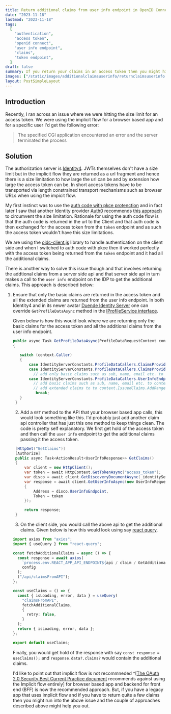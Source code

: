```yaml
---
title: Return additional claims from user info endpoint in OpenID Connect rather than in an access token
date: "2023-11-18"
lastmod: "2023-11-18"
tags:
  [
    "authentication",
    "access token",
    "openid connect",
    "user info endpoint",
    "claims",
    "token endpoint",
  ]
draft: false
summary: If you return your claims in an access token then you might hit the size limit since access token are returned in the url, you might be better off returning your claims from the user info endpoint.
images: ["/static/images/additionalclaimsuserinfo/returnclaimsuserinfo.jpg"]
layout: PostSimpleLayout
---
```


## Introduction

Recently, I ran across an issue where we were hitting the size limit for an access token. We were using the implicit
flow for a browser based app and for a specific user I'd get the following error:

> The specified CGI application encountered an error and the server terminated the process

## Solution

The authorization server is [Identity4](https://github.com/IdentityServer/IdentityServer4). JWTs themselves don't have a
size limit but in the implicit flow they are returned as a url fragment and hence there is a size limitation to how large
the url can be and by extension how large the access token can be. In short access tokens have to be transported via
length constrained transport mechanisms such as browser URLs when using the impicit flow.

My first instinct was to use the [auth code with pkce protenction](https://tools.ietf.org/html/rfc7636) and in fact later
I saw that another Identity provider [Auth0](https://auth0.com/) recommends [this approach](https://community.auth0.com/t/i-get-the-error-the-generated-token-is-too-large-try-with-more-specific-scopes/15274) to circumvent the size limitation.
Rationale for using the auth code flow is that the auth code is returned in the url to the Client
and that auth code is then exchanged for the access token from the `token` endpoint and as such the access token wouldn't have
this size limitations.

We are using the [oidc-client.js](https://github.com/IdentityModel/oidc-client-js) library to handle authentication on the
client side and when I switched to auth code with pkce then it worked perfectly with the access token being returned from
the `token` endpoint and it had all the additional claims.

There is another way to solve this issue though and that involves returning the addtional claims from a server side api and that
server side api in turn makes a call to the `user info` endpoint on the IDP to get the additional claims. This approach is described
below:

1. Ensure that only the basic claims are returned in the access token and all the extended claims
   are returned from the user info endpoint. In both Identity4 and in its newer avatar [Duende Identity Server](https://github.com/DuendeSoftware/IdentityServer)
   one can override `GetProfileDataAsync` method in the [IProfileService interface](https://docs.duendesoftware.com/identityserver/v5/reference/services/profile_service/).

   Given below is how this would look where we are returning only the basic claims for the access token and all the additional claims
   from the user info endpoint.

   ```csharp
   public async Task GetProfileDataAsync(ProfileDataRequestContext context)
   {

      switch (context.Caller)
      {
          case IdentityServerConstants.ProfileDataCallers.ClaimsProviderIdentityToken:
          case IdentityServerConstants.ProfileDataCallers.ClaimsProviderAccessToken:
            // add only basic claims such as sub, name, email etc. to context.IssuedClaims.AddRange(claims to be added)
          case IdentityServerConstants.ProfileDataCallers.UserInfoEndpoint:
            // add basic claims such as sub, name, email etc. to context.IssuedClaims.AddRange(claims to be added)
            // add extended claims to to context.IssuedClaims.AddRange(claims to be added)
             break;
      }
    }
   ```

   2. Add a `GET` method to the API that your browser based app calls, this would look something like this. I'd probably just
      add another claim api controller that has just this one method to keep things clean. The code is pretty self explanatory.
      We first get hold of the access token and then call the `user info` endpoint to get the additional claims passing it the
      access token.

   ```csharp
    [HttpGet("GetClaims")]
    [Authorize]
    public async Task<ActionResult<UserInfoResponse>> GetClaims()
    {
        var client = new HttpClient();
        var token = await HttpContext.GetTokenAsync("access_token");
        var disco = await client.GetDiscoveryDocumentAsync(_identityServerConfiguration.BaseUrl);
        var response = await client.GetUserInfoAsync(new UserInfoRequest
        {
            Address = disco.UserInfoEndpoint,
            Token = token
        });

        return response;
    }
   ```

   3. On the client side, you would call the above api to get the additional claims. Given below is how this would look
      using say [react query](https://react-query.tanstack.com/).

   ```typescript
   import axios from "axios";
   import { useQuery } from "react-query";

   const fetchAdditionalClaims = async () => {
     const response = await axios(
       `process.env.REACT_APP_API_ENDPOINT${api / claim / GetAdditionalClaims}`,
       config
     );
     ("/api/claimsFromAPI");
   };

   const useClaims = () => {
     const { isLoading, error, data } = useQuery(
       "claimsFromAPI",
       fetchAdditionalClaims,
       {
         retry: false,
       }
     );
     return { isLoading, error, data };
   };

   export default useClaims;
   ```

   Finally, you would get hold of the response with say `const response = useClaims();` and `response.data?.claims?` would
   contain the additional claims.

   I'd like to point out that implicit flow is not recommneded ^[[The OAuth 2.0 Security Best Current Practice document](https://datatracker.ietf.org/doc/html/draft-ietf-oauth-security-topics#name-implicit-grant) recommends against using the Implicit flow entirely] for browser based app and backend for front end (BFF) is
   now the recommended approach. But, if you have a legacy app that uses implicit flow and if you have to return quite a few
   claims then you might run into the above issue and the couple of approaches described above might help you out.
